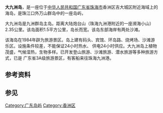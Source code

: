 '''大九洲岛'''，是一座位于[[中华人民共和国|中华人民共和国]][[广东省|广东省]][[珠海市|珠海市]]香洲区吉大城区附近海域上的海岛，是珠江口外万山群岛中的一座岛屿，

大九洲岛是九洲群岛主岛。距离大陆炮台山（珠海九洲港附近的一座濒海小山）2.35公里。该岛面积1.5平方公里，岛长而宽。该岛东部海岸有两处沙滩。

该海岛在1984年辟为旅游景区。岛上建有码头、宾馆、环岛路、烧烤场、沙滩游乐区。设施条件较差，不能保证24小时热水、
供电24小时供应。大九洲岛上植物茂盛，气候湿热，生物多样。已开发登山旅游、沙滩旅游、潜水旅游等多种旅游方式，已是
广东省3A级旅游景区，有客船来往珠海九洲港。

== 参考资料 ==
{{reflist}}
== 参见 ==

[[Category:广东岛屿|Category:广东岛屿]]
[[Category:香洲区|Category:香洲区]]